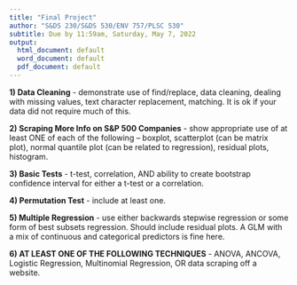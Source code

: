```yaml
---
title: "Final Project"
author: "S&DS 230/S&DS 530/ENV 757/PLSC 530"
subtitle: Due by 11:59am, Saturday, May 7, 2022
output:
  html_document: default
  word_document: default
  pdf_document: default
---
```


**1)  Data Cleaning** - demonstrate use of find/replace, data cleaning, dealing with missing 
values, text character replacement, matching.  It is ok if your data did not require much of 
this.

**2)  Scraping More Info on S&P 500 Companies** - show appropriate use of at least ONE of each of the following – boxplot, 
scatterplot (can be matrix plot), normal quantile plot (can be related to regression), 
residual plots, histogram.

**3)  Basic Tests** - t-test, correlation, AND ability to create bootstrap confidence interval for 
either a t-test or a correlation.

**4)  Permutation Test** - include at least one.

**5)  Multiple Regression** - use either backwards stepwise regression or some form of best 
subsets regression.  Should include residual plots.  A GLM with a mix of continuous and 
categorical predictors is fine here.

**6)  AT LEAST ONE OF THE FOLLOWING TECHNIQUES** - ANOVA, ANCOVA, Logistic 
Regression, Multinomial Regression, OR data scraping off a website.


